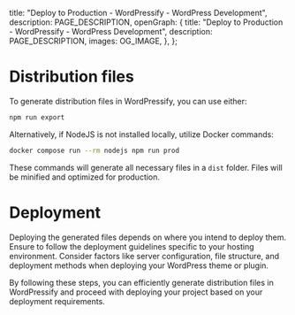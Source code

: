 
  title: "Deploy to Production - WordPressify - WordPress Development",
  description: PAGE_DESCRIPTION,
  openGraph: {
    title: "Deploy to Production - WordPressify - WordPress Development",
    description: PAGE_DESCRIPTION,
    images: OG_IMAGE,
  },
};

# Distribution files

To generate distribution files in WordPressify, you can use either:

```bash
npm run export
```

Alternatively, if NodeJS is not installed locally, utilize Docker commands:

```bash
docker compose run --rm nodejs npm run prod
```

These commands will generate all necessary files in a <code>dist</code> folder.
Files will be minified and optimized for production.

# Deployment

Deploying the generated files depends on where you intend to deploy them.
Ensure to follow the deployment guidelines specific to your hosting environment.
Consider factors like server configuration, file structure, and deployment methods when deploying your WordPress theme or plugin.

By following these steps, you can efficiently generate distribution files in WordPressify and proceed with deploying your project based on your deployment requirements.

